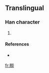 ==Translingual==

===Han character===
{{Han char|rn=74|rad=月|as=12|sn=16|four=|canj=月火火尸 (BFFS)}}

# {{defn|Han|sort=月12}}

====References====
* {{Han ref|kx=0506.341|hdz=32114.031|uh=6725|ud=26405}}

[[fr:朥]]